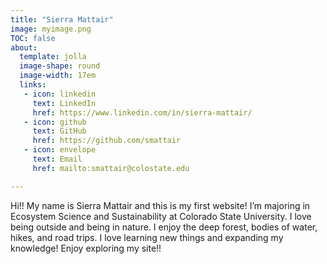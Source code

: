 ```yaml
---
title: "Sierra Mattair"
image: myimage.png
TOC: false
about:
  template: jolla
  image-shape: round
  image-width: 17em
  links: 
   - icon: linkedin
     text: LinkedIn
     href: https://www.linkedin.com/in/sierra-mattair/
   - icon: github
     text: GitHub
     href: https://github.com/smattair
   - icon: envelope
     text: Email
     href: mailto:smattair@colostate.edu

---
```

Hi!! My name is Sierra Mattair and this is my first website! I'm majoring in Ecosystem Science and Sustainability at Colorado State University. I love being outside and being in nature. I enjoy the deep forest, bodies of water, hikes, and road trips. I love learning new things and expanding my knowledge! Enjoy exploring my site!!






